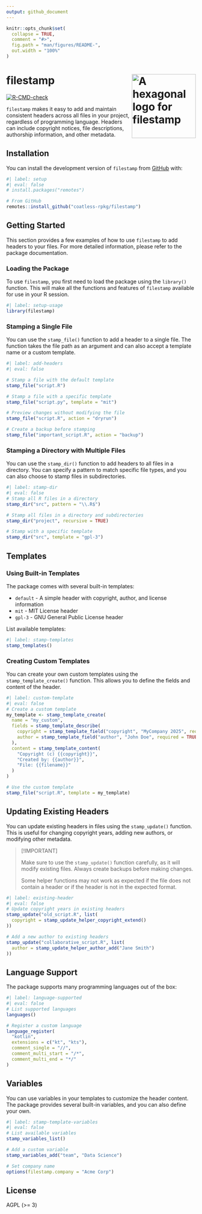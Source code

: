 ```yaml
---
output: github_document
---
```


<!-- README.md is generated from README.Rmd. Please edit that file -->

```r
knitr::opts_chunk$set(
  collapse = TRUE,
  comment = "#>",
  fig.path = "man/figures/README-",
  out.width = "100%"
)
```

# filestamp <img src="man/figures/filestamp-animated-logo.svg" width="170" align="right" alt="A hexagonal logo for filestamp"/> 

<!-- badges: start -->
[![R-CMD-check](https://github.com/coatless-rpkg/filestamp/actions/workflows/R-CMD-check.yaml/badge.svg)](https://github.com/coatless-rpkg/filestamp/actions/workflows/R-CMD-check.yaml)
<!-- badges: end -->

`filestamp` makes it easy to add and maintain consistent headers across all files in your project, regardless of programming language. Headers can include copyright notices, file descriptions, authorship information, and other metadata.

## Installation

You can install the development version of `filestamp` from [GitHub][filestamp-gh] with:

```r
#| label: setup
#| eval: false
# install.packages("remotes")

# From GitHub
remotes::install_github("coatless-rpkg/filestamp")
```

## Getting Started

This section provides a few examples of how to use `filestamp` to add headers to your files. For more detailed information, please refer to the package documentation.

### Loading the Package

To use `filestamp`, you first need to load the package using the `library()` function. This will make all the functions and features of `filestamp` available for use in your R session.

```r
#| label: setup-usage
library(filestamp)
```

### Stamping a Single File

You can use the `stamp_file()` function to add a header to a single file. The function takes the file path as an argument and can also accept a template name or a custom template.

```r
#| label: add-headers
#| eval: false

# Stamp a file with the default template
stamp_file("script.R")

# Stamp a file with a specific template
stamp_file("script.py", template = "mit")

# Preview changes without modifying the file
stamp_file("script.R", action = "dryrun")

# Create a backup before stamping
stamp_file("important_script.R", action = "backup")
```


### Stamping a Directory with Multiple Files

You can use the `stamp_dir()` function to add headers to all files in a directory. You can specify a pattern to match specific file types, and you can also choose to stamp files in subdirectories.

```r
#| label: stamp-dir
#| eval: false
# Stamp all R files in a directory
stamp_dir("src", pattern = "\\.R$")

# Stamp all files in a directory and subdirectories
stamp_dir("project", recursive = TRUE)

# Stamp with a specific template
stamp_dir("src", template = "gpl-3")
```

## Templates

### Using Built-in Templates

The package comes with several built-in templates:

- `default` - A simple header with copyright, author, and license information
- `mit` - MIT License header
- `gpl-3` - GNU General Public License header

List available templates:


```r
#| label: stamp-templates
stamp_templates()
```

### Creating Custom Templates

You can create your own custom templates using the `stamp_template_create()` function. This allows you to define the fields and content of the header.

```r
#| label: custom-template
#| eval: false
# Create a custom template
my_template <- stamp_template_create(
  name = "my_custom",
  fields = stamp_template_describe(
    copyright = stamp_template_field("copyright", "MyCompany 2025", required = TRUE),
    author = stamp_template_field("author", "John Doe", required = TRUE)
  ),
  content = stamp_template_content(
    "Copyright (c) {{copyright}}",
    "Created by: {{author}}",
    "File: {{filename}}"
  )
)

# Use the custom template
stamp_file("script.R", template = my_template)
```

## Updating Existing Headers

You can update existing headers in files using the `stamp_update()` function. This is useful for changing copyright years, adding new authors, or modifying other metadata.

> [!IMPORTANT]
>
> Make sure to use the `stamp_update()` function carefully, as it will modify existing files. Always create backups before making changes.
>
> Some helper functions may not work as expected if the file does not contain a header
> or if the header is not in the expected format.

```r
#| label: existing-header
#| eval: false
# Update copyright years in existing headers
stamp_update("old_script.R", list(
  copyright = stamp_update_helper_copyright_extend()
))

# Add a new author to existing headers
stamp_update("collaborative_script.R", list(
  author = stamp_update_helper_author_add("Jane Smith")
))
```

## Language Support

The package supports many programming languages out of the box:

```r
#| label: language-supported
#| eval: false
# List supported languages
languages()

# Register a custom language
language_register(
  "kotlin",
  extensions = c("kt", "kts"),
  comment_single = "//",
  comment_multi_start = "/*",
  comment_multi_end = "*/"
)
```

## Variables

You can use variables in your templates to customize the header content. The package provides several built-in variables, and you can also define your own.

```r
#| label: stamp-template-variables
#| eval: false
# List available variables
stamp_variables_list()

# Add a custom variable
stamp_variables_add("team", "Data Science")

# Set company name
options(filestamp.company = "Acme Corp")
```

## License

AGPL (>= 3)

[filestamp-gh]: https://github.com/coatless-rpkg/filestamp
